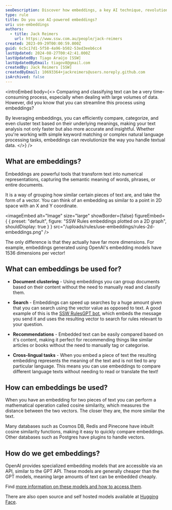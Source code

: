 ```yaml
---
seoDescription: Discover how embeddings, a key AI technique, revolutionize text comparison and classification, streamlining tasks with vector-based similarities.
type: rule
title: Do you use AI-powered embeddings?
uri: use-embeddings
authors:
  - title: Jack Reimers
    url: https://www.ssw.com.au/people/jack-reimers
created: 2023-09-29T00:00:59.000Z
guid: 6c5c17d1-5f58-4a96-b502-53ed3eeb6cc4
lastUpdated: 2024-08-27T00:42:41.000Z
lastUpdatedBy: Tiago Araújo [SSW]
lastUpdatedByEmail: tiagov8@gmail.com
createdBy: Jack Reimers [SSW]
createdByEmail: 10693364+jackreimers@users.noreply.github.com
isArchived: false
---
```


<introEmbed
  body={<>
Comparing and classifying text can be a very time-consuming process, especially when dealing with large volumes of data. However, did you know that you can streamline this process using embeddings?

By leveraging embeddings, you can efficiently compare, categorize, and even cluster text based on their underlying meanings, making your text analysis not only faster but also more accurate and insightful. Whether you're working with simple keyword matching or complex natural language processing tasks, embeddings can revolutionize the way you handle textual data.
  </>}
/>
## What are embeddings?

Embeddings are powerful tools that transform text into numerical representations, capturing the semantic meaning of words, phrases, or entire documents.

It is a way of grouping how similar certain pieces of text are, and take the form of a vector. You can think of an embedding as similar to a point in 2D space with an X and Y coordinate.


<imageEmbed
  alt="Image"
  size="large"
  showBorder={false}
  figureEmbed={ {
    preset: "default",
    figure: "SSW Rules embeddings plotted on a 2D graph",
    shouldDisplay: true
  } }
  src="/uploads/rules/use-embeddings/rules-2d-embeddings.png"
/>


The only difference is that they actually have far more dimensions. For example, embeddings generated using OpenAI's embedding models have 1536 dimensions per vector!

## What can embeddings be used for?

* **Document clustering** - Using embeddings you can group documents based on their content without the need to manually read and classify them.

* **Search** - Embeddings can speed up searches by a huge amount given that you can search using the vector value as opposed to text.
A good example of this is the [SSW RulesGPT bot](https://rulesgpt.ssw.com.au/), which embeds the message you send it and uses the resulting vector to search for rules relevant to your question.

* **Recommendations** - Embedded text can be easily compared based on it's content, making it perfect for recommending things like similar articles or books without the need to manually tag or categorise.

* **Cross-lingual tasks** - When you embed a piece of text the resulting embedding represents the meaning of the text and is not tied to any particular language.
This means you can use embeddings to compare different language texts without needing to read or translate the text!

## How can embeddings be used?

When you have an embedding for two pieces of text you can perform a mathematical operation called cosine similarity, which measures the distance between the two vectors. The closer they are, the more similar the text.

Many databases such as Cosmos DB, Redis and Pinecone have inbuilt cosine similarity functions, making it easy to quickly compare embeddings.
Other databases such as Postgres have plugins to handle vectors.

## How do we get embeddings?

OpenAI provides specialized embedding models that are accessible via an API, similar to the GPT API. These models are generally cheaper than the GPT models, meaning large amounts of text can be embedded cheaply.

Find [more information on these models and how to access them](https://platform.openai.com/docs/guides/embeddings/embedding-models).

There are also open source and self hosted models available at [Hugging Face](https://huggingface.co/models?other=embeddings).
